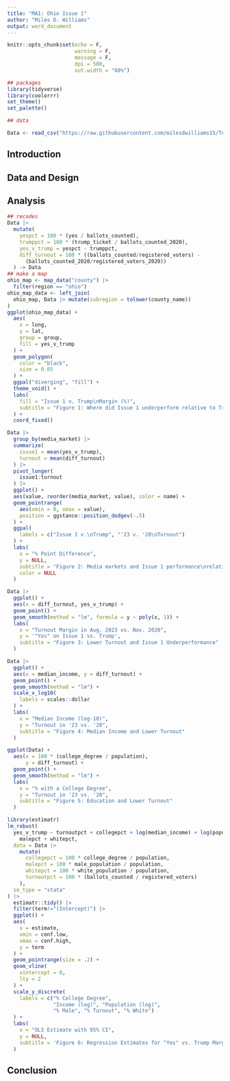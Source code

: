 ```yaml
---
title: "MA1: Ohio Issue 1"
author: "Miles D. Williams"
output: word_document
---
```


```r
knitr::opts_chunk$set(echo = F,
                      warning = F,
                      message = F,
                      dpi = 500,
                      out.width = "80%")

## packages
library(tidyverse)
library(coolorrr)
set_theme()
set_palette()

## data

Data <- read_csv("https://raw.githubusercontent.com/milesdwilliams15/Teaching/main/DPR%20101/Data/ma1_data.csv")
```

## Introduction


## Data and Design


## Analysis


```r
## recodes
Data |>
  mutate(
    yespct = 100 * (yes / ballots_counted),
    trumppct = 100 * (trump_ticket / ballots_counted_2020),
    yes_v_trump = yespct - trumppct,
    diff_turnout = 100 * ((ballots_counted/registered_voters) -
      (ballots_counted_2020/registered_voters_2020))
  ) -> Data
## make a map
ohio_map <- map_data("county") |>
  filter(region == "ohio")
ohio_map_data <- left_join(
  ohio_map, Data |> mutate(subregion = tolower(county_name))
)
ggplot(ohio_map_data) +
  aes(
    x = long,
    y = lat,
    group = group,
    fill = yes_v_trump
  ) +
  geom_polygon(
    color = "black",
    size = 0.05
  ) +
  ggpal("diverging", "fill") +
  theme_void() +
  labs(
    fill = "Issue 1 v. Trump\nMargin (%)",
    subtitle = "Figure 1: Where did Issue 1 underperform relative to Trump?"
  ) +
  coord_fixed() 
```

```r
Data |>
  group_by(media_market) |>
  summarize(
    issue1 = mean(yes_v_trump),
    turnout = mean(diff_turnout)
  ) |>
  pivot_longer(
    issue1:turnout
  ) |>
  ggplot() +
  aes(value, reorder(media_market, value), color = name) +
  geom_pointrange(
    aes(xmin = 0, xmax = value),
    position = ggstance::position_dodgev(-.5)
  ) +
  ggpal(
    labels = c("Issue 1 v.\nTrump", "'23 v. '20\nTurnout")
  ) +
  labs(
    x = "% Point Difference",
    y = NULL,
    subtitle = "Figure 2: Media markets and Issue 1 performance\nrelative to 2020 support for Trump",
    color = NULL
  )
```


```r
Data |>
  ggplot() +
  aes(x = diff_turnout, yes_v_trump) +
  geom_point() +
  geom_smooth(method = "lm", formula = y ~ poly(x, 1)) +
  labs(
    x = "Turnout Margin in Aug. 2023 vs. Nov. 2020",
    y = '"Yes" on Issue 1 vs. Trump',
    subtitle = "Figure 3: Lower Turnout and Issue 1 Underperformance"
  )
```

```r
Data |>
  ggplot() +
  aes(x = median_income, y = diff_turnout) +
  geom_point() +
  geom_smooth(method = "lm") +
  scale_x_log10(
    labels = scales::dollar
  ) +
  labs(
    x = "Median Income (log-10)",
    y = "Turnout in '23 vs. '20",
    subtitle = "Figure 4: Median Income and Lower Turnout"
  )
```

```r
ggplot(Data) +
  aes(x = 100 * (college_degree / population),
      y = diff_turnout) +
  geom_point() +
  geom_smooth(method = "lm") +
  labs(
    x = "% with a College Degree",
    y = "Turnout in '23 vs. '20",
    subtitle = "Figure 5: Education and Lower Turnout"
  )
```

```r
library(estimatr)
lm_robust(
  yes_v_trump ~ turnoutpct + collegepct + log(median_income) + log(population) +
    malepct + whitepct,
  data = Data |> 
    mutate(
      collegepct = 100 * college_degree / population,
      malepct = 100 * male_population / population,
      whitepct = 100 * white_population / population,
      turnoutpct = 100 * (ballots_counted / registered_voters)
    ),
  se_type = "stata"
) |>
  estimatr::tidy() |>
  filter(term!="(Intercept)") |>
  ggplot() +
  aes(
    x = estimate,
    xmin = conf.low,
    xmax = conf.high,
    y = term
  ) +
  geom_pointrange(size = .2) +
  geom_vline(
    xintercept = 0,
    lty = 2
  ) + 
  scale_y_discrete(
    labels = c("% College Degree", 
               "Income (log)", "Population (log)",
               "% Male", "% Turnout", "% White")
  ) +
  labs(
    x = "OLS Estimate with 95% CI",
    y = NULL,
    subtitle = 'Figure 6: Regression Estimates for "Yes" vs. Trump Margin'
  )
```


## Conclusion


